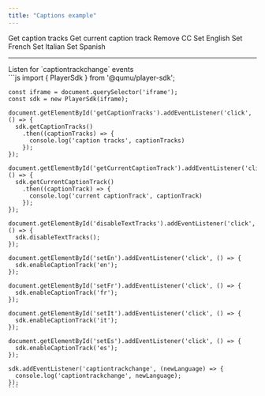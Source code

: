 ```yaml
---
title: "Captions example"
---
```




<Playground url={IFRAME_URL}>
  <div slot="actions">
    <PlaygroundButton type="get" command="getCaptionTracks">Get caption tracks</PlaygroundButton>
    <PlaygroundButton type="get" command="getCurrentCaptionTrack">Get current caption track</PlaygroundButton>
    <PlaygroundButton type="set" command="disableCaptionTrack" value={null}>Remove CC</PlaygroundButton>
    <PlaygroundButton type="set" command="enableCaptionTrack" value="en">Set English</PlaygroundButton>
    <PlaygroundButton type="set" command="enableCaptionTrack" value="fr">Set French</PlaygroundButton>
    <PlaygroundButton type="set" command="enableCaptionTrack" value="it">Set Italian</PlaygroundButton>
    <PlaygroundButton type="set" command="enableCaptionTrack" value="es">Set Spanish</PlaygroundButton>
    <hr/>
    <PlaygroundCheckbox id="addEventListener" checked={true} event="captiontrackchange">Listen for `captiontrackchange` events</PlaygroundCheckbox>
  </div>
  <div slot="code">
    ```js
    import { PlayerSdk } from '@qumu/player-sdk';

    const iframe = document.querySelector('iframe');
    const sdk = new PlayerSdk(iframe);

    document.getElementById('getCaptionTracks').addEventListener('click', () => {
      sdk.getCaptionTracks()
        .then((captionTracks) => {
          console.log('caption tracks', captionTracks)
        });
    });

    document.getElementById('getCurrentCaptionTrack').addEventListener('click', () => {
      sdk.getCurrentCaptionTrack()
        .then((captionTrack) => {
          console.log('current captionTrack', captionTrack)
        });
    });

    document.getElementById('disableTextTracks').addEventListener('click', () => {
      sdk.disableTextTracks();
    });

    document.getElementById('setEn').addEventListener('click', () => {
      sdk.enableCaptionTrack('en');
    });

    document.getElementById('setFr').addEventListener('click', () => {
      sdk.enableCaptionTrack('fr');
    });

    document.getElementById('setIt').addEventListener('click', () => {
      sdk.enableCaptionTrack('it');
    });

    document.getElementById('setEs').addEventListener('click', () => {
      sdk.enableCaptionTrack('es');
    });

    sdk.addEventListener('captiontrackchange', (newLanguage) => {
      console.log('captiontrackchange', newLanguage);
    });
    ```
  </div>
</Playground>
